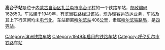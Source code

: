 {{noteTA
|1=zh-cn:始发车次; zh-hk:列車班次;
|2=zh-cn:车次; zh-hk:班次;
}}
{{Infobox China railway station 
|车站名称 = 高台子站
|车站名称拼音 = 
|车站地址 = [[内蒙古自治区|内蒙古自治区]][[扎兰屯市|扎兰屯市]]
|归属 = [[哈尔滨铁路局|哈尔滨铁路局]]
|车站等级 = [[四等站_(中铁)|四等站]]
|线路 = [[滨洲铁路|滨洲铁路]]
}}
'''高台子站'''是位于[[内蒙古自治区|内蒙古自治区]][[扎兰屯市|扎兰屯市]][[高台子村|高台子村]]的一个铁路车站，[[邮政编码|邮政编码]]162650。车站建于1949年，有[[滨洲铁路|滨洲铁路]]经过该站，现办理客运货运业务，车站及其上下行区间均未[[电气化|电气化]]。车站距离[[哈尔滨站|哈尔滨站]]406[[公里|公里]]，隶属[[哈尔滨铁路局|哈尔滨铁路局]]，是[[四等站_(中铁)|四等站]]。

{{start rail box}}
{{s-inop|[[古里金站|古里金站]]}}
{{s-line|[[滨洲铁路|滨洲铁路]]}}
{{s-inop|[[扎兰屯站|扎兰屯站]]}}
{{end box}}
{{滨洲铁路}}
{{铁路车站小作品}}
{{内蒙古小作品}}

[[Category:滨洲铁路车站|Category:滨洲铁路车站]]
[[Category:1949年启用的铁路车站|Category:1949年启用的铁路车站]]
[[Category:呼伦贝尔市铁路车站|Category:呼伦贝尔市铁路车站]]